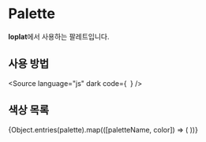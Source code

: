 
<Meta title="core/palette" />

# Palette

**loplat**에서 사용하는 팔레트입니다.

## 사용 방법

<Source
  language="js"
  dark
  code={`
  `}
/>

## 색상 목록

<ColorPalette>
  {Object.entries(palette).map(([paletteName, color]) => (
    <ColorItem key={paletteName} title={paletteName} colors={{ [paletteName]: color }} />
  ))}
</ColorPalette>

